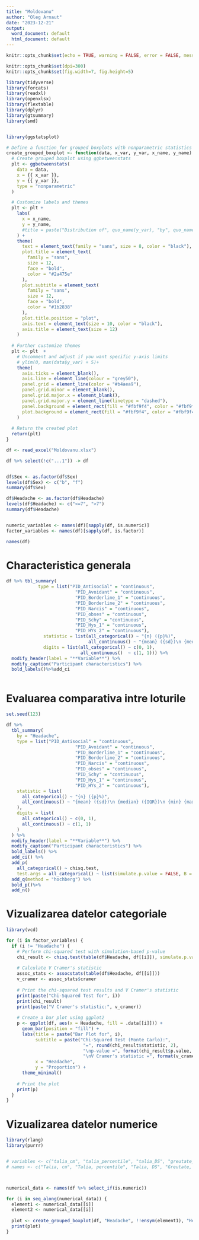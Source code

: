 ```yaml
---
title: "Moldovanu"
author: "Oleg Arnaut"
date: "2023-12-21"
output:
  word_document: default
  html_document: default
---
```


```r

knitr::opts_chunk$set(echo = TRUE, warning = FALSE, error = FALSE, message = TRUE)

knitr::opts_chunk$set(dpi=300) 
knitr::opts_chunk$set(fig.width=7, fig.height=5) 

library(tidyverse)
library(forcats)
library(readxl)
library(openxlsx)
library(flextable)
library(dplyr)
library(gtsummary)
library(smd)


library(ggstatsplot)

# Define a function for grouped boxplots with nonparametric statistics
create_grouped_boxplot <- function(data, x_var, y_var, x_name, y_name) {
  # Create grouped boxplot using ggbetweenstats
  plt <- ggbetweenstats(
    data = data,
    x = {{ x_var }},
    y = {{ y_var }},
    type = "nonparametric"
  )

  # Customize labels and themes
  plt <- plt + 
    labs(
      x = x_name,
      y = y_name,
      #title = paste("Distribution of", quo_name(y_var), "by", quo_name(x_var))
    ) + 
    theme(
      text = element_text(family = "sans", size = 8, color = "black"),
      plot.title = element_text(
        family = "sans", 
        size = 12,
        face = "bold",
        color = "#2a475e"
      ),
      plot.subtitle = element_text(
        family = "sans", 
        size = 12, 
        face = "bold",
        color = "#1b2838"
      ),
      plot.title.position = "plot",
      axis.text = element_text(size = 10, color = "black"),
      axis.title = element_text(size = 12)
    )
  
  # Further customize themes
  plt <- plt  +
    # Uncomment and adjust if you want specific y-axis limits
    # ylim(0, max(data$y_var) + 5)+
    theme(
      axis.ticks = element_blank(),
      axis.line = element_line(colour = "grey50"),
      panel.grid = element_line(color = "#b4aea9"),
      panel.grid.minor = element_blank(),
      panel.grid.major.x = element_blank(),
      panel.grid.major.y = element_line(linetype = "dashed"),
      panel.background = element_rect(fill = "#fbf9f4", color = "#fbf9f4"),
      plot.background = element_rect(fill = "#fbf9f4", color = "#fbf9f4")
    )
  
  # Return the created plot
  return(plt)
}

```




```r

df <- read_excel("Moldovanu.xlsx")

df %>% select(!c("...1")) -> df 


df$Sex <- as.factor(df$Sex)
levels(df$Sex) <- c("b", "f")
summary(df$Sex)

df$Headache <- as.factor(df$Headache)
levels(df$Headache) <- c("<=7", ">7")
summary(df$Headache)


numeric_variables <- names(df)[sapply(df, is.numeric)]
factor_variables <- names(df)[sapply(df, is.factor)]

names(df)


```


# Characteristica generala

```r

df %>% tbl_summary(
            type = list("PID_Antisocial" = "continuous",
                          "PID_Avoidant" = "continuous",
                          "PID_Borderline_1" = "continuous",
                          "PID_Borderline_2" = "continuous",
                          "PID_Narcis" = "continuous",
                          "PID_obses" = "continuous",
                          "PID_Schy" = "continuous",        
                          "PID_Hys_1" = "continuous",
                          "PID_HYs_2" = "continuous"),
              statistic = list(all_categorical() ~ "{n} ({p}%)",
                               all_continuous() ~ "{mean} ({sd})\n {median} ({IQR})\n {min} {max} "),
              digits = list(all_categorical() ~ c(0, 1),
                            all_continuous()  ~ c(1, 1))) %>%
  modify_header(label = "**Variable**") %>%
  modify_caption("Participant characteristics") %>%
  bold_labels()%>%add_ci



```

# Evaluarea comparativa intre loturile


```r

set.seed(123)

df %>%
  tbl_summary(
    by = "Headache",
    type = list("PID_Antisocial" = "continuous",
                          "PID_Avoidant" = "continuous",
                          "PID_Borderline_1" = "continuous",
                          "PID_Borderline_2" = "continuous",
                          "PID_Narcis" = "continuous",
                          "PID_obses" = "continuous",
                          "PID_Schy" = "continuous",        
                          "PID_Hys_1" = "continuous",
                          "PID_HYs_2" = "continuous"),
    statistic = list(
      all_categorical() ~ "{n} ({p}%)",
      all_continuous() ~ "{mean} ({sd})\n {median} ({IQR})\n {min} {max} "
    ),
    digits = list(
      all_categorical() ~ c(0, 1),
      all_continuous() ~ c(1, 1)
    )
  ) %>%
  modify_header(label = "**Variable**") %>%
  modify_caption("Participant characteristics") %>%
  bold_labels() %>%
  add_ci() %>%
  add_p(
    all_categorical() ~ chisq.test,
    test.args = all_categorical() ~ list(simulate.p.value = FALSE, B = 100000)) %>% # Chi squared test estimate by Monte Carlo simulation (10000 samples)
  add_q(method = "hochberg") %>%
  bold_p()%>%
  add_n() 


```


# Vizualizarea datelor categoriale

```r

library(vcd)

for (i in factor_variables) {
  if (i != "Headache") {
    # Perform chi-squared test with simulation-based p-value
    chi_result <- chisq.test(table(df$Headache, df[[i]]), simulate.p.value = TRUE, B  = 100000)
    
    # Calculate V Cramer's statistic
    assoc_stats <- assocstats(table(df$Headache, df[[i]]))
    v_cramer <- assoc_stats$cramer
    
    # Print the chi-squared test results and V Cramer's statistic
    print(paste("Chi-Squared Test for", i))
    print(chi_result)
    print(paste("V Cramer's statistic:", v_cramer))
    
    # Create a bar plot using ggplot2
    p <- ggplot(df, aes(x = Headache, fill = .data[[i]])) +
      geom_bar(position = "fill") +
      labs(title = paste("Bar Plot for", i),
           subtitle = paste("Chi-Squared Test (Monte Carlo):", 
                             "=", round(chi_result$statistic, 2),
                             "\np-value =", format(chi_result$p.value, digits = 4),
                             "\nV Cramer's statistic =", format(v_cramer, digits = 4)),
           x = "Headache",
           y = "Proportion") +
      theme_minimal()
    
    # Print the plot
    print(p)
  }
}


```



# Vizualizarea datelor numerice



```r

library(rlang)
library(purrr)


# variables <- c("talia_cm", "talia_percentile", "talia_DS", "greutate_kg", "greutate_percentile", "greutate_DS", "surplus", "IMC", "IMC_percentile", "IMC_Zscore")
# names <- c("Talia, cm", "Talia, percentile", "Talia, DS", "Greutate, kg", "Greutate, percentile", "Greutate, DS", "surplus", "IMC", "IMC, percentile", "IMC, Zscore")



numerical_data <- names(df %>% select_if(is.numeric))

for (i in seq_along(numerical_data)) {
  element1 <- numerical_data[[i]]
  element2 <- numerical_data[[i]]
  
  plot <- create_grouped_boxplot(df, "Headache", !!ensym(element1), "Headache", element2)
  print(plot)
}


```







